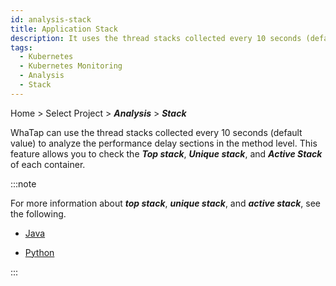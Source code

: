 ```yaml
---
id: analysis-stack
title: Application Stack
description: It uses the thread stacks collected every 10 seconds (default value) to analyze the performance delay sections in the method level.
tags:
  - Kubernetes
  - Kubernetes Monitoring
  - Analysis
  - Stack
---
```


Home > Select Project > **_Analysis_** > **_Stack_**

<ImgLang img='whatap_kubernetes_analysis_stack_1.png' desc='Stack' />

WhaTap can use the thread stacks collected every 10 seconds (default value) to analyze the performance delay sections in the method level. This feature allows you to check the **_Top stack_**, **_Unique stack_**, and **_Active Stack_** of each container. 

:::note

For more information about **_top stack_**, **_unique stack_**, and **_active stack_**, see the following. 

- [Java](../java/analysis-apm)

- [Python](../python/analysis-apm)

:::

<!--

탑스택
스택 트레이스 상의 각 Step 기준으로, Step과 Step 간의 호출 비율을 백분율로 분석한 정보

유니크 스택
Stack Trace 전체의 Hash 값 기준의 산출 결과로 전체 Step이 동일한 호출 비율을 백분율로 분석한 정보

액티브 스택
진행 중인 트랜잭션을 액티브 트랜잭션. 액티브 트랜잭션에서 정기적으로 덤프한 스택이 액티브 스택

-->
